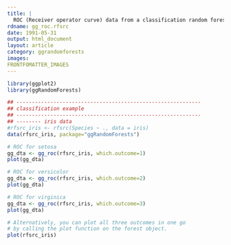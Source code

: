 ```yaml
---
title: |
  ROC (Receiver operator curve) data from a classification random forest.
rdname: gg_roc.rfsrc
date: 1991-05-31
output: html_document
layout: article
category: ggrandomforests
images:
FRONTFOMATTER_IMAGES
---
```


```r
library(ggplot2)
library(ggRandomForests)
```

```r

## ------------------------------------------------------------
## classification example
## ------------------------------------------------------------
## -------- iris data
#rfsrc_iris <- rfsrc(Species ~ ., data = iris)
data(rfsrc_iris, package="ggRandomForests")

# ROC for setosa
gg_dta <- gg_roc(rfsrc_iris, which.outcome=1)
plot(gg_dta)

# ROC for versicolor
gg_dta <- gg_roc(rfsrc_iris, which.outcome=2)
plot(gg_dta)

# ROC for virginica
gg_dta <- gg_roc(rfsrc_iris, which.outcome=3)
plot(gg_dta)

# Alternatively, you can plot all three outcomes in one go
# by calling the plot function on the forest object.
plot(rfsrc_iris)



```